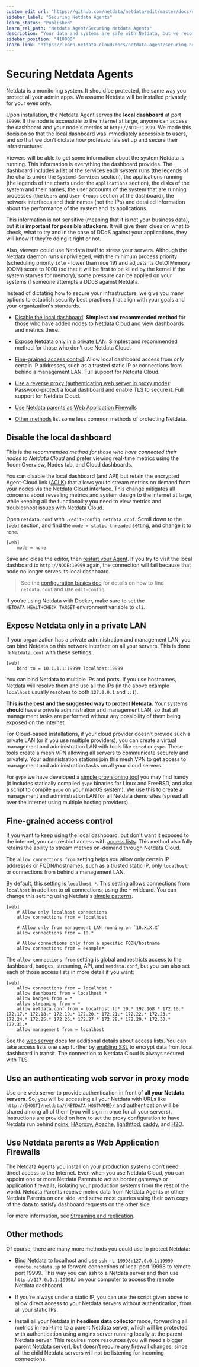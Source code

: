 ```yaml
---
custom_edit_url: "https://github.com/netdata/netdata/edit/master/docs/netdata-agent/securing-netdata-agents.md"
sidebar_label: "Securing Netdata Agents"
learn_status: "Published"
learn_rel_path: "Netdata Agent/Securing Netdata Agents"
description: "Your data and systems are safe with Netdata, but we recommend a few easy ways to improve the security of your infrastructure."
sidebar_position: "410000"
learn_link: "https://learn.netdata.cloud/docs/netdata-agent/securing-netdata-agents/securing-netdata-agents"
---
```


# Securing Netdata Agents

Netdata is a monitoring system. It should be protected, the same way you protect all your admin apps. We assume Netdata
will be installed privately, for your eyes only.

Upon installation, the Netdata Agent serves the **local dashboard** at port `19999`. If the node is accessible to the
internet at large, anyone can access the dashboard and your node's metrics at `http://NODE:19999`. We made this decision
so that the local dashboard was immediately accessible to users, and so that we don't dictate how professionals set up
and secure their infrastructures.

Viewers will be able to get some information about the system Netdata is running. This information is everything the dashboard
provides. The dashboard includes a list of the services each system runs (the legends of the charts under the `Systemd Services`
section), the applications running (the legends of the charts under the `Applications` section), the disks of the system and
their names, the user accounts of the system that are running processes (the `Users` and `User Groups` section of the dashboard),
the network interfaces and their names (not the IPs) and detailed information about the performance of the system and its applications.

This information is not sensitive (meaning that it is not your business data), but **it is important for possible attackers**.
It will give them clues on what to check, what to try and in the case of DDoS against your applications, they will know if they’re doing it right or not.

Also, viewers could use Netdata itself to stress your servers. Although the Netdata daemon runs unprivileged, with the minimum
process priority (scheduling priority `idle` - lower than nice 19) and adjusts its OutOfMemory (OOM) score to 1000 (so that it
will be first to be killed by the kernel if the system starves for memory), some pressure can be applied on your systems if
someone attempts a DDoS against Netdata.

Instead of dictating how to secure your infrastructure, we give you many options to establish security best practices
that align with your goals and your organization's standards.

- [Disable the local dashboard](#disable-the-local-dashboard): **Simplest and recommended method** for those who have
  added nodes to Netdata Cloud and view dashboards and metrics there.

- [Expose Netdata only in a private LAN](#expose-netdata-only-in-a-private-lan). Simplest and recommended method for those who don’t use Netdata Cloud.

- [Fine-grained access control](#fine-grained-access-control): Allow local dashboard access from
  only certain IP addresses, such as a trusted static IP or connections from behind a management LAN. Full support for Netdata Cloud.

- [Use a reverse proxy (authenticating web server in proxy mode)](#use-an-authenticating-web-server-in-proxy-mode): Password-protect
  a local dashboard and enable TLS to secure it. Full support for Netdata Cloud.

- [Use Netdata parents as Web Application Firewalls](#use-netdata-parents-as-web-application-firewalls)

- [Other methods](#other-methods) list some less common methods of protecting Netdata.

## Disable the local dashboard

This is the _recommended method for those who have connected their nodes to Netdata Cloud_ and prefer viewing real-time
metrics using the Room Overview, Nodes tab, and Cloud dashboards.

You can disable the local dashboard (and API) but retain the encrypted Agent-Cloud link
([ACLK](/docs/netdata-cloud/agent-cloud-link-aclk)) that
allows you to stream metrics on demand from your nodes via the Netdata Cloud interface. This change mitigates all
concerns about revealing metrics and system design to the internet at large, while keeping all the functionality you
need to view metrics and troubleshoot issues with Netdata Cloud.

Open `netdata.conf` with `./edit-config netdata.conf`. Scroll down to the `[web]` section, and find the `mode =
static-threaded` setting, and change it to `none`.

```text
[web]
    mode = none
```

Save and close the editor, then [restart your Agent](/docs/netdata-agent/maintenance/service-control). If you try to visit the local dashboard to `http://NODE:19999` again, the connection will fail because
that node no longer serves its local dashboard.

> See the [configuration basics doc](/docs/netdata-agent/configuration) for details on how to find
`netdata.conf` and use
> `edit-config`.

If you’re using Netdata with Docker, make sure to set the `NETDATA_HEALTHCHECK_TARGET` environment variable to `cli`.

## Expose Netdata only in a private LAN

If your organization has a private administration and management LAN, you can bind Netdata on this network interface on all your servers.
This is done in `Netdata.conf` with these settings:

```text
[web]
    bind to = 10.1.1.1:19999 localhost:19999
```

You can bind Netdata to multiple IPs and ports. If you use hostnames, Netdata will resolve them and use all the IPs
(in the above example `localhost` usually resolves to both `127.0.0.1` and `::1`).

**This is the best and the suggested way to protect Netdata**. Your systems **should** have a private administration and management
LAN, so that all management tasks are performed without any possibility of them being exposed on the internet.

For Cloud-based installations, if your cloud provider doesn’t provide such a private LAN (or if you use multiple providers),
you can create a virtual management and administration LAN with tools like `tincd` or `gvpe`. These tools create a mesh VPN
allowing all servers to communicate securely and privately. Your administration stations join this mesh VPN to get access to
management and administration tasks on all your cloud servers.

For `gvpe` we have developed a [simple provisioning tool](https://github.com/netdata/netdata-demo-site/tree/master/gvpe) you
may find handy (it includes statically compiled `gvpe` binaries for Linux and FreeBSD, and also a script to compile `gvpe`
on your macOS system). We use this to create a management and administration LAN for all Netdata demo sites (spread all over
the internet using multiple hosting providers).

## Fine-grained access control

If you want to keep using the local dashboard, but don't want it exposed to the internet, you can restrict access with
[access lists](/docs/netdata-agent/securing-netdata-agents/web-server#access-lists). This method also fully
retains the ability to stream metrics
on-demand through Netdata Cloud.

The `allow connections from` setting helps you allow only certain IP addresses or FQDN/hostnames, such as a trusted
static IP, only `localhost`, or connections from behind a management LAN.

By default, this setting is `localhost *`. This setting allows connections from `localhost` in addition to _all_
connections, using the `*` wildcard. You can change this setting using Netdata's [simple
patterns](/docs/developer-and-contributor-corner/libnetdata/simple-patterns).

```text
[web]
    # Allow only localhost connections
    allow connections from = localhost

    # Allow only from management LAN running on `10.X.X.X`
    allow connections from = 10.*

    # Allow connections only from a specific FQDN/hostname
    allow connections from = example*
```

The `allow connections from` setting is global and restricts access to the dashboard, badges, streaming, API, and
`netdata.conf`, but you can also set each of those access lists in more detail if you want:

```text
[web]
    allow connections from = localhost *
    allow dashboard from = localhost *
    allow badges from = *
    allow streaming from = *
    allow netdata.conf from = localhost fd* 10.* 192.168.* 172.16.* 172.17.* 172.18.* 172.19.* 172.20.* 172.21.* 172.22.* 172.23.* 172.24.* 172.25.* 172.26.* 172.27.* 172.28.* 172.29.* 172.30.* 172.31.*
    allow management from = localhost
```

See the [web server](/docs/netdata-agent/securing-netdata-agents/web-server#access-lists) docs for additional details about access lists. You can take access lists one step further by [enabling SSL](/docs/netdata-agent/securing-netdata-agents/web-server#enable-httpstls-support) to encrypt data from local
dashboard in transit. The connection to Netdata Cloud is always secured with TLS.

## Use an authenticating web server in proxy mode

Use one web server to provide authentication in front of **all your Netdata servers**. So, you will be accessing all your Netdata with
URLs like `http://{HOST}/netdata/{NETDATA_HOSTNAME}/` and authentication will be shared among all of them (you will sign in once for all your servers).
Instructions are provided on how to set the proxy configuration to have Netdata run behind
[nginx](/docs/netdata-agent/configuration/running-the-netdata-agent-behind-a-reverse-proxy/nginx),
[HAproxy](/docs/netdata-agent/configuration/running-the-netdata-agent-behind-a-reverse-proxy/haproxy),
[Apache](/docs/netdata-agent/configuration/running-the-netdata-agent-behind-a-reverse-proxy/apache),
[lighthttpd](/docs/netdata-agent/configuration/running-the-netdata-agent-behind-a-reverse-proxy/lighttpd-v1.4.x),
[caddy](/docs/netdata-agent/configuration/running-the-netdata-agent-behind-a-reverse-proxy/caddy), and
[H2O](/docs/netdata-agent/configuration/running-the-netdata-agent-behind-a-reverse-proxy/h2o).

## Use Netdata parents as Web Application Firewalls

The Netdata Agents you install on your production systems don’t need direct access to the Internet. Even when you use
Netdata Cloud, you can appoint one or more Netdata Parents to act as border gateways or application firewalls, isolating
your production systems from the rest of the world. Netdata
Parents receive metric data from Netdata Agents or other Netdata Parents on one side, and serve most queries using their own
copy of the data to satisfy dashboard requests on the other side.

For more information, see [Streaming and replication](/docs/observability-centralization-points).

## Other methods

Of course, there are many more methods you could use to protect Netdata:

- Bind Netdata to localhost and use `ssh -L 19998:127.0.0.1:19999 remote.netdata.ip` to forward connections of local port 19998 to remote port 19999.
  This way you can ssh to a Netdata server and then use `http://127.0.0.1:19998/` on your computer to access the remote Netdata dashboard.

- If you’re always under a static IP, you can use the script given above to allow direct access to your Netdata servers without authentication,
  from all your static IPs.

- Install all your Netdata in **headless data collector** mode, forwarding all metrics in real-time to a parent
  Netdata server, which will be protected with authentication using a nginx server running locally at the parent
  Netdata server. This requires more resources (you will need a bigger parent Netdata server), but doesn’t require
  any firewall changes, since all the child Netdata servers will not be listening for incoming connections.
